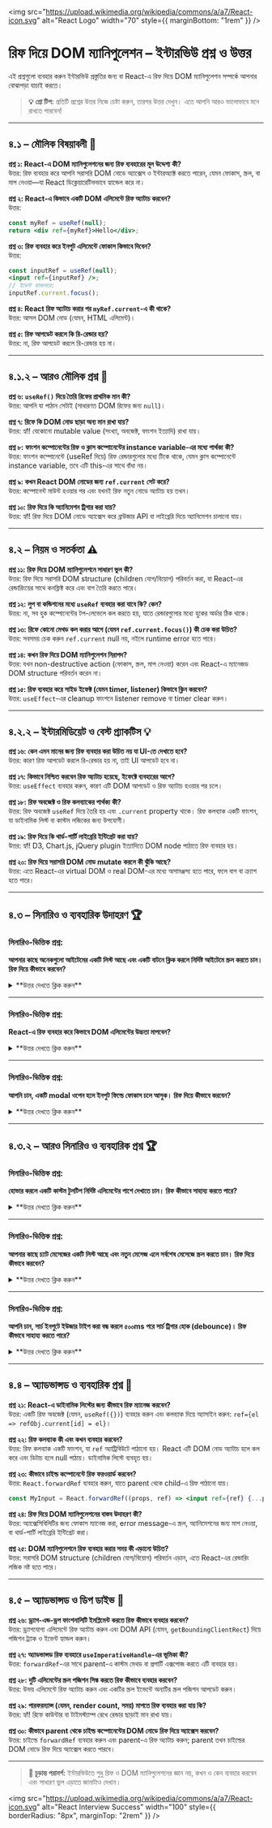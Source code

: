 
<img
  src="https://upload.wikimedia.org/wikipedia/commons/a/a7/React-icon.svg"
  alt="React Logo"
  width="70"
  style={{ marginBottom: "1rem" }}
/>

# রিফ দিয়ে DOM ম্যানিপুলেশন – ইন্টারভিউ প্রশ্ন ও উত্তর

এই প্রশ্নগুলো ব্যবহার করুন ইন্টারভিউ প্রস্তুতির জন্য বা React-এ রিফ দিয়ে DOM ম্যানিপুলেশন সম্পর্কে আপনার বোঝাপড়া যাচাই করতে।

> **💡 প্রো টিপ:** প্রতিটি প্রশ্নের উত্তর নিজে চেষ্টা করুন, তারপর উত্তর দেখুন। এতে আপনি আরও ভালোভাবে মনে রাখতে পারবেন!

---

## ৪.১ – মৌলিক বিষয়াবলী 🧩

<div style={{ background: 'rgba(0, 100, 200, 0.10)', padding: '15px', borderRadius: '5px', marginBottom: '20px', border: '1px solid rgba(0, 100, 200, 0.15)', color: 'inherit' }}>

**প্রশ্ন ১: React-এ DOM ম্যানিপুলেশনের জন্য রিফ ব্যবহারের মূল উদ্দেশ্য কী?**  
উত্তর: রিফ ব্যবহার করে আপনি সরাসরি DOM নোডে অ্যাক্সেস ও ইন্টারঅ্যাক্ট করতে পারেন, যেমন ফোকাস, স্ক্রল, বা মাপ নেওয়া—যা React ডিক্লেয়ারেটিভভাবে হ্যান্ডেল করে না।

**প্রশ্ন ২: React-এ কিভাবে একটি DOM এলিমেন্টে রিফ অ্যাটাচ করবেন?**  
উত্তর:
```jsx
const myRef = useRef(null);
return <div ref={myRef}>Hello</div>;
```

**প্রশ্ন ৩: রিফ ব্যবহার করে ইনপুট এলিমেন্টে ফোকাস কিভাবে দিবেন?**  
উত্তর:
```jsx
const inputRef = useRef(null);
<input ref={inputRef} />;
// ইভেন্ট হ্যান্ডলারে:
inputRef.current.focus();
```

**প্রশ্ন ৪: React রিফ অ্যাটাচ করার পর `myRef.current`-এ কী থাকে?**  
উত্তর: আসল DOM নোড (যেমন, HTML এলিমেন্ট)।

**প্রশ্ন ৫: রিফ আপডেট করলে কি রি-রেন্ডার হয়?**  
উত্তর: না, রিফ আপডেট করলে রি-রেন্ডার হয় না।

</div>

---

## ৪.১.২ – আরও মৌলিক প্রশ্ন 🧩

<div style={{ background: 'rgba(0, 100, 200, 0.08)', padding: '15px', borderRadius: '5px', marginBottom: '20px', border: '1px solid rgba(0, 100, 200, 0.10)', color: 'inherit' }}>

**প্রশ্ন ৬: `useRef()` দিয়ে তৈরি রিফের প্রাথমিক মান কী?**  
উত্তর: আপনি যা পাঠান সেটাই (সাধারণত DOM রিফের জন্য `null`)।

**প্রশ্ন ৭: রিফে কি DOM নোড ছাড়া অন্য মান রাখা যায়?**  
উত্তর: হ্যাঁ! যেকোনো mutable value (সংখ্যা, অবজেক্ট, ফাংশন ইত্যাদি) রাখা যায়।

**প্রশ্ন ৮: ফাংশন কম্পোনেন্টের রিফ ও ক্লাস কম্পোনেন্টের instance variable-এর মধ্যে পার্থক্য কী?**  
উত্তর: ফাংশন কম্পোনেন্টে (useRef দিয়ে) রিফ রেন্ডারগুলোর মধ্যে টিকে থাকে, যেমন ক্লাস কম্পোনেন্টে instance variable, তবে এটি this-এর সাথে বাঁধা নয়।

**প্রশ্ন ৯: কখন React DOM নোডের জন্য `ref.current` সেট করে?**  
উত্তর: কম্পোনেন্ট মাউন্ট হওয়ার পর এবং যখনই রিফ নতুন নোডে অ্যাটাচ হয় তখন।

**প্রশ্ন ১০: রিফ দিয়ে কি অ্যানিমেশন ট্রিগার করা যায়?**  
উত্তর: হ্যাঁ! রিফ দিয়ে DOM নোডে অ্যাক্সেস করে ব্রাউজার API বা লাইব্রেরি দিয়ে অ্যানিমেশন চালানো যায়।

</div>

---

## ৪.২ – নিয়ম ও সতর্কতা ⚠️

<div style={{ background: 'rgba(230, 150, 70, 0.10)', padding: '15px', borderRadius: '5px', marginBottom: '20px', border: '1px solid rgba(230, 150, 70, 0.15)', color: 'inherit' }}>

**প্রশ্ন ১১: রিফ দিয়ে DOM ম্যানিপুলেশনে সাধারণ ভুল কী?**  
উত্তর: রিফ দিয়ে সরাসরি DOM structure (children যোগ/বিয়োগ) পরিবর্তন করা, যা React-এর রেন্ডারিংয়ের সাথে কনফ্লিক্ট করে এবং বাগ তৈরি করতে পারে।

**প্রশ্ন ১২: লুপ বা কন্ডিশনের মধ্যে `useRef` ব্যবহার করা যাবে কি? কেন?**  
উত্তর: না, সব হুক কম্পোনেন্টের টপ-লেভেলে কল করতে হয়, যাতে রেন্ডারগুলোর মধ্যে হুকের অর্ডার ঠিক থাকে।

**প্রশ্ন ১৩: রিফে কোনো মেথড কল করার আগে (যেমন `ref.current.focus()`) কী চেক করা উচিত?**  
উত্তর: সবসময় চেক করুন `ref.current` null নয়, নইলে runtime error হতে পারে।

**প্রশ্ন ১৪: কখন রিফ দিয়ে DOM ম্যানিপুলেশন নিরাপদ?**  
উত্তর: যখন non-destructive action (ফোকাস, স্ক্রল, মাপ নেওয়া) করেন এবং React-এ ম্যানেজড DOM structure পরিবর্তন করেন না।

**প্রশ্ন ১৫: রিফ ব্যবহার করে সাইড ইফেক্ট (যেমন timer, listener) কিভাবে ক্লিন করবেন?**  
উত্তর: `useEffect`-এর cleanup ফাংশনে listener remove বা timer clear করুন।

</div>

---

## ৪.২.২ – ইন্টারমিডিয়েট ও বেস্ট প্র্যাকটিস 💡

<div style={{ background: 'rgba(200, 200, 100, 0.10)', padding: '15px', borderRadius: '5px', marginBottom: '20px', border: '1px solid rgba(200, 200, 100, 0.15)', color: 'inherit' }}>

**প্রশ্ন ১৬: কেন এমন মানের জন্য রিফ ব্যবহার করা উচিত নয় যা UI-তে দেখাতে হবে?**  
উত্তর: কারণ রিফ আপডেট করলে রি-রেন্ডার হয় না, তাই UI আপডেট হবে না।

**প্রশ্ন ১৭: কিভাবে নিশ্চিত করবেন রিফ অ্যাটাচ হয়েছে, ইফেক্টে ব্যবহারের আগে?**  
উত্তর: `useEffect` ব্যবহার করুন, কারণ এটি DOM আপডেট ও রিফ অ্যাটাচ হওয়ার পর চলে।

**প্রশ্ন ১৮: রিফ অবজেক্ট ও রিফ কলব্যাকের পার্থক্য কী?**  
উত্তর: রিফ অবজেক্ট `useRef` দিয়ে তৈরি হয় এবং `.current` property থাকে। রিফ কলব্যাক একটি ফাংশন, যা ডাইনামিক লিস্ট বা কাস্টম লজিকের জন্য উপযোগী।

**প্রশ্ন ১৯: রিফ দিয়ে কি থার্ড-পার্টি লাইব্রেরি ইন্টিগ্রেট করা যায়?**  
উত্তর: হ্যাঁ! D3, Chart.js, jQuery plugin ইত্যাদিতে DOM node পাঠাতে রিফ ব্যবহার হয়।

**প্রশ্ন ২০: রিফ দিয়ে সরাসরি DOM নোড mutate করলে কী ঝুঁকি আছে?**  
উত্তর: এতে React-এর virtual DOM ও real DOM-এর মধ্যে অসামঞ্জস্য হতে পারে, ফলে বাগ বা ক্র্যাশ হতে পারে।

</div>

---

## ৪.৩ – সিনারিও ও ব্যবহারিক উদাহরণ 🏆

<div style={{ background: 'rgba(20, 120, 220, 0.10)', padding: '20px', borderRadius: '5px', marginBottom: '20px', border: '1px solid rgba(20, 120, 220, 0.15)', color: 'inherit' }}>

### সিনারিও-ভিত্তিক প্রশ্ন:

**আপনার কাছে অনেকগুলো আইটেমের একটি লিস্ট আছে এবং একটি বাটনে ক্লিক করলে নির্দিষ্ট আইটেমে স্ক্রল করতে চান। রিফ দিয়ে কীভাবে করবেন?**

<details>
<summary>**উত্তর দেখতে ক্লিক করুন**</summary>

**উত্তর:**  
প্রতিটি আইটেমের জন্য রিফ তৈরি করুন (বা ডাইনামিক লিস্টের জন্য রিফ কলব্যাক ব্যবহার করুন), এবং বাটনে ক্লিক করলে কাঙ্ক্ষিত আইটেমের রিফে `ref.current.scrollIntoView({ behavior: 'smooth' })` কল করুন।

```jsx
const itemRefs = useRef({});
function scrollToItem(id) {
  itemRefs.current[id]?.scrollIntoView({ behavior: 'smooth' });
}
```

</details>

---

### সিনারিও-ভিত্তিক প্রশ্ন:

**React-এ রিফ ব্যবহার করে কিভাবে DOM এলিমেন্টের উচ্চতা মাপবেন?**

<details>
<summary>**উত্তর দেখতে ক্লিক করুন**</summary>

**উত্তর:**  
এলিমেন্টে রিফ অ্যাটাচ করুন, তারপর কম্পোনেন্ট মাউন্ট বা আপডেট হলে `ref.current.offsetHeight` পড়ুন।

```jsx
const divRef = useRef(null);
useEffect(() => {
  if (divRef.current) {
    console.log(divRef.current.offsetHeight);
  }
}, []);
```

</details>

---

### সিনারিও-ভিত্তিক প্রশ্ন:

**আপনি চান, একটি modal ওপেন হলে ইনপুট ফিল্ডে ফোকাস চলে আসুক। রিফ দিয়ে কীভাবে করবেন?**

<details>
<summary>**উত্তর দেখতে ক্লিক করুন**</summary>

**উত্তর:**  
ইনপুটে রিফ অ্যাটাচ করুন এবং modal ওপেন হলে চলা `useEffect`-এ `inputRef.current.focus()` কল করুন।

```jsx
const inputRef = useRef(null);
useEffect(() => {
  if (modalOpen) {
    inputRef.current?.focus();
  }
}, [modalOpen]);
```

</details>

</div>

---

## ৪.৩.২ – আরও সিনারিও ও ব্যবহারিক প্রশ্ন 🏆

<div style={{ background: 'rgba(20, 120, 220, 0.07)', padding: '20px', borderRadius: '5px', marginBottom: '20px', border: '1px solid rgba(20, 120, 220, 0.10)', color: 'inherit' }}>

### সিনারিও-ভিত্তিক প্রশ্ন:

**হোভার করলে একটি কাস্টম টুলটিপ নির্দিষ্ট এলিমেন্টের পাশে দেখাতে চান। রিফ কীভাবে সাহায্য করতে পারে?**

<details>
<summary>**উত্তর দেখতে ক্লিক করুন**</summary>

**উত্তর:**  
টার্গেট এলিমেন্টে রিফ অ্যাটাচ করুন এবং তার পজিশন (যেমন, `getBoundingClientRect()`) ব্যবহার করে টুলটিপ পজিশন করুন।

```jsx
const targetRef = useRef(null);
function showTooltip() {
  const rect = targetRef.current.getBoundingClientRect();
  // rect দিয়ে tooltip পজিশন করুন
}
```

</details>

---

### সিনারিও-ভিত্তিক প্রশ্ন:

**আপনার কাছে চ্যাট মেসেজের একটি লিস্ট আছে এবং নতুন মেসেজ এলে সর্বশেষ মেসেজে স্ক্রল করতে চান। রিফ দিয়ে কীভাবে করবেন?**

<details>
<summary>**উত্তর দেখতে ক্লিক করুন**</summary>

**উত্তর:**  
শেষ মেসেজ এলিমেন্টে রিফ অ্যাটাচ করুন এবং নতুন মেসেজ এলে `ref.current.scrollIntoView({ behavior: 'smooth' })` কল করুন।

```jsx
const lastMsgRef = useRef(null);
useEffect(() => {
  lastMsgRef.current?.scrollIntoView({ behavior: 'smooth' });
}, [messages]);
```

</details>

---

### সিনারিও-ভিত্তিক প্রশ্ন:

**আপনি চান, সার্চ ইনপুটে ইউজার টাইপ করা বন্ধ করলে ৫০০ms পরে সার্চ ট্রিগার হোক (debounce)। রিফ কীভাবে সাহায্য করতে পারে?**

<details>
<summary>**উত্তর দেখতে ক্লিক করুন**</summary>

**উত্তর:**  
timeout ID রিফে রাখুন, যাতে তা রেন্ডারগুলোর মধ্যে থাকে এবং রি-রেন্ডার না হয়।

```jsx
const timeoutRef = useRef();
function handleChange(e) {
  clearTimeout(timeoutRef.current);
  timeoutRef.current = setTimeout(() => {
    // সার্চ ট্রিগার করুন
  }, 500);
}
```

</details>

</div>

---

## ৪.৪ – অ্যাডভান্সড ও ব্যবহারিক প্রশ্ন 🚀

<div style={{ background: 'rgba(100, 200, 100, 0.10)', padding: '15px', borderRadius: '5px', marginBottom: '20px', border: '1px solid rgba(100, 200, 100, 0.15)', color: 'inherit' }}>

**প্রশ্ন ২১: React-এ ডাইনামিক লিস্টের জন্য কীভাবে রিফ ম্যানেজ করবেন?**  
উত্তর: একটি রিফ অবজেক্ট (যেমন, `useRef({})`) ব্যবহার করুন এবং কলব্যাক দিয়ে অ্যাসাইন করুন: `ref={el => refObj.current[id] = el}`।

**প্রশ্ন ২২: রিফ কলব্যাক কী এবং কখন ব্যবহার করবেন?**  
উত্তর: রিফ কলব্যাক একটি ফাংশন, যা `ref` অ্যাট্রিবিউটে পাঠানো হয়। React এটি DOM নোড অ্যাটাচ হলে কল করে এবং ডিটাচ হলে null পাঠায়। ডাইনামিক লিস্টে ব্যবহৃত হয়।

**প্রশ্ন ২৩: কীভাবে চাইল্ড কম্পোনেন্টে রিফ ফরওয়ার্ড করবেন?**  
উত্তর: `React.forwardRef` ব্যবহার করুন, যাতে parent থেকে child-এ রিফ পাঠানো যায়।

```jsx
const MyInput = React.forwardRef((props, ref) => <input ref={ref} {...props} />);
```

**প্রশ্ন ২৪: রিফ দিয়ে DOM ম্যানিপুলেশনের বাস্তব উদাহরণ কী?**  
উত্তর: অ্যাক্সেসিবিলিটির জন্য ফোকাস ম্যানেজ করা, error message-এ স্ক্রল, অ্যানিমেশনের জন্য মাপ নেওয়া, বা থার্ড-পার্টি লাইব্রেরি ইন্টিগ্রেট করা।

**প্রশ্ন ২৫: DOM ম্যানিপুলেশনে রিফ ব্যবহার করার সময় কী এড়ানো উচিত?**  
উত্তর: সরাসরি DOM structure (children যোগ/বিয়োগ) পরিবর্তন এড়ান, এতে React-এর রেন্ডারিং লজিক নষ্ট হতে পারে।

</div>

---

## ৪.৫ – অ্যাডভান্সড ও ডিপ ডাইভ 🚀

<div style={{ background: 'rgba(100, 100, 200, 0.10)', padding: '15px', borderRadius: '5px', marginBottom: '20px', border: '1px solid rgba(100, 100, 200, 0.15)', color: 'inherit' }}>

**প্রশ্ন ২৬: ড্র্যাগ-এন্ড-ড্রপ ফাংশনালিটি ইমপ্লিমেন্ট করতে রিফ কীভাবে ব্যবহার করবেন?**  
উত্তর: ড্র্যাগযোগ্য এলিমেন্টে রিফ অ্যাটাচ করুন এবং DOM API (যেমন, `getBoundingClientRect`) দিয়ে পজিশন ট্র্যাক ও ইভেন্ট হ্যান্ডল করুন।

**প্রশ্ন ২৭: অ্যাডভান্সড রিফ ব্যবহারে `useImperativeHandle`-এর ভূমিকা কী?**  
উত্তর: `forwardRef`-এর সাথে parent-এ কাস্টম মেথড বা প্রপার্টি এক্সপোজ করতে এটি ব্যবহার হয়।

**প্রশ্ন ২৮: দুটি এলিমেন্টের স্ক্রল পজিশন সিঙ্ক করতে রিফ কীভাবে ব্যবহার করবেন?**  
উত্তর: উভয় এলিমেন্টে রিফ অ্যাটাচ করুন এবং একটির স্ক্রল ইভেন্টে অন্যটির স্ক্রল পজিশন আপডেট করুন।

**প্রশ্ন ২৯: পারফরম্যান্স (যেমন, render count, সময়) মাপতে রিফ ব্যবহার করা যায় কি?**  
উত্তর: হ্যাঁ! রিফে কাউন্টার বা টাইমস্ট্যাম্প রেখে রেন্ডার ছাড়াই মান রাখা যায়।

**প্রশ্ন ৩০: কীভাবে parent থেকে চাইল্ড কম্পোনেন্টের DOM নোডে রিফ দিয়ে অ্যাক্সেস করবেন?**  
উত্তর: চাইল্ডে `forwardRef` ব্যবহার করুন এবং parent-এ রিফ অ্যাটাচ করুন; parent তখন চাইল্ডের DOM নোডে রিফ দিয়ে অ্যাক্সেস করতে পারবে।

</div>

---

> **🚀 চূড়ান্ত পরামর্শ:** ইন্টারভিউতে শুধু রিফ ও DOM ম্যানিপুলেশনের জ্ঞান নয়, কখন ও কেন ব্যবহার করবেন এবং সাধারণ ভুল এড়াতে জানাটাও দেখান।

<img
  src="https://upload.wikimedia.org/wikipedia/commons/a/a7/React-icon.svg"
  alt="React Interview Success"
  width="100"
  style={{ borderRadius: "8px", marginTop: "2rem" }}
/>
